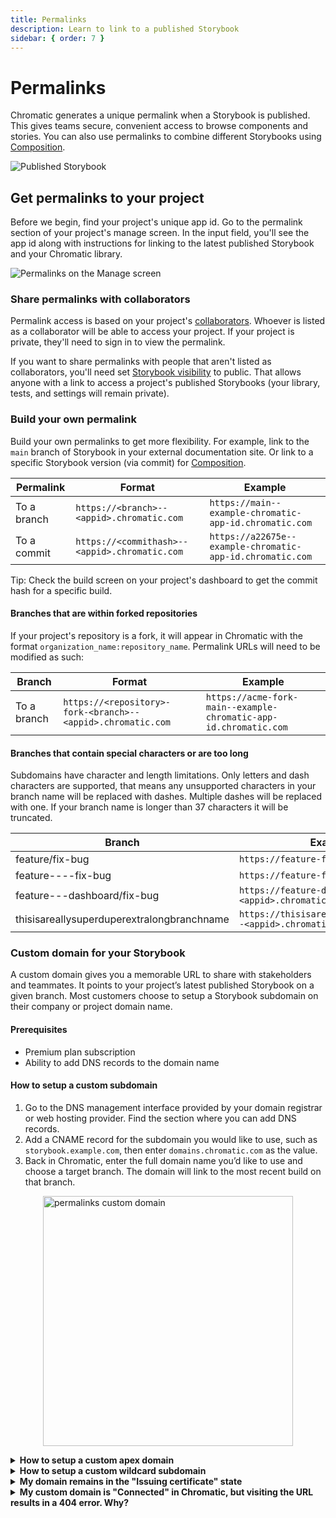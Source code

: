 ```yaml
---
title: Permalinks
description: Learn to link to a published Storybook
sidebar: { order: 7 }
---
```



# Permalinks

Chromatic generates a unique permalink when a Storybook is published. This gives teams secure, convenient access to browse components and stories. You can also use permalinks to combine different Storybooks using [Composition](/docs/composition).

![Published Storybook](../../images/published-storybook.png)

## Get permalinks to your project

Before we begin, find your project's unique app id. Go to the permalink section of your project's manage screen. In the input field, you'll see the app id along with instructions for linking to the latest published Storybook and your Chromatic library.

![Permalinks on the Manage screen](../../images/permalinks.png)

### Share permalinks with collaborators

Permalink access is based on your project's [collaborators](/docs/collaborators#project-collaborators). Whoever is listed as a collaborator will be able to access your project. If your project is private, they'll need to sign in to view the permalink.

If you want to share permalinks with people that aren't listed as collaborators, you'll need set [Storybook visibility](/docs/collaborators#visibility) to public. That allows anyone with a link to access a project's published Storybooks (your library, tests, and settings will remain private).

### Build your own permalink

Build your own permalinks to get more flexibility. For example, link to the `main` branch of Storybook in your external documentation site. Or link to a specific Storybook version (via commit) for [Composition](/docs/composition).

| Permalink   | Format                                        | Example                                                   |
| ----------- | --------------------------------------------- | --------------------------------------------------------- |
| To a branch | `https://<branch>--<appid>.chromatic.com`     | `https://main--example-chromatic-app-id.chromatic.com`    |
| To a commit | `https://<commithash>--<appid>.chromatic.com` | `https://a22675e--example-chromatic-app-id.chromatic.com` |

<div class="aside">
  Tip: Check the build screen on your project's dashboard to get the commit hash
  for a specific build.
</div>

#### Branches that are within forked repositories

If your project's repository is a fork, it will appear in Chromatic with the format `organization_name:repository_name`. Permalink URLs will need to be modified as such:

| Branch      | Format                                                      | Example                                                          |
| ----------- | ----------------------------------------------------------- | ---------------------------------------------------------------- |
| To a branch | `https://<repository>-fork-<branch>--<appid>.chromatic.com` | `https://acme-fork-main--example-chromatic-app-id.chromatic.com` |

#### Branches that contain special characters or are too long

Subdomains have character and length limitations. Only letters and dash characters are supported, that means any unsupported characters in your branch name will be replaced with dashes. Multiple dashes will be replaced with one. If your branch name is longer than 37 characters it will be truncated.

| Branch                                     | Example Permalink                                                      |
| ------------------------------------------ | ---------------------------------------------------------------------- |
| feature/fix-bug                            | `https://feature-fix-bug--<appid>.chromatic.com`                       |
| feature----fix-bug                         | `https://feature-fix-bug--<appid>.chromatic.com`                       |
| feature---dashboard/fix-bug                | `https://feature-dashboard-fix-bug--<appid>.chromatic.com`             |
| thisisareallysuperduperextralongbranchname | `https://thisisareallysuperduperextralongbranc--<appid>.chromatic.com` |

### Custom domain for your Storybook

A custom domain gives you a memorable URL to share with stakeholders and teammates. It points to your project’s latest published Storybook on a given branch. Most customers choose to setup a Storybook subdomain on their company or project domain name.

#### Prerequisites

- Premium plan subscription
- Ability to add DNS records to the domain name

#### How to setup a custom subdomain

1. Go to the DNS management interface provided by your domain registrar or web hosting provider. Find the section where you can add DNS records.
2. Add a CNAME record for the subdomain you would like to use, such as `storybook.example.com`, then enter `domains.chromatic.com` as the value.
3. Back in Chromatic, enter the full domain name you’d like to use and choose a target branch. The domain will link to the most recent build on that branch.

<img
  src={permalinksCustomDomain.src}
  alt="permalinks custom domain"
  style="width: 400px; display:block; margin: 0 auto;"
/>

<details>
<summary><b>How to setup a custom apex domain</b></summary>

1. Go to the DNS management interface provided by your domain registrar or web hosting provider. Find the section where you can add DNS records.
2. Add an **A** record for the root you would like to use, such as `example.com`, then enter `34.120.230.5` as the value.
3. Add a **TXT** record for the root domain and set `apex=domains.chromatic.com` as its value.
4. Back in Chromatic, enter the full domain name you’d like to use and choose a target branch. The domain will link to the most recent build on that branch.

</details>

<details>
<summary><b>How to setup a custom wildcard subdomain</b></summary>

1. Go to the DNS management interface provided by your domain registrar or web hosting provider. Find the section where you can add DNS records.
2. Add a CNAME record for the subdomain you would like to use, such as `*.storybook.example.com`, then enter `domains.chromatic.com` as the value.
3. Back in Chromatic, enter the full domain name you’d like to use and choose a target branch. The domain will link to the most recent build on that branch.
4. If you've setup a custom wildcard subdomain for another project, get in touch and ask for the domain to be whitelisted, in order to complete the configuration.

</details>

<details>
<summary><b>My domain remains in the "Issuing certificate" state</b></summary>

Your DNS may be configured with [CAA records](https://en.wikipedia.org/wiki/DNS_Certification_Authority_Authorization) that only allow certain authorities to issue certificates for your domain names. The Chromatic custom domain relies on Let's Encrypt and ZeroSSL (either one may be used). In order to allow Let's Encrypt or ZeroSSL to issue a certificate for your Chromatic custom domain, add a `CAA` record for `letsencrypt.org` and `sectigo.com`. For example:

```
example.com. 300 IN CAA 0 issue "letsencrypt.org"
example.com. 300 IN CAA 0 issue "sectigo.com"
```

As CAA records are inherited by subdomains, you can configure the CAA record at the apex domain level, which is convenient if you have multiple Chromatic projects.

For more information about configuring CAA records, refer to [Let's Encrypt](https://letsencrypt.org/docs/caa/) and [ZeroSSL](https://help.zerossl.com/hc/en-us/articles/360060119753-Invalid-CAA-Records).

</details>

<details>
<summary><b>My custom domain is "Connected" in Chromatic, but visiting the URL results in a 404 error. Why?</b></summary>

When you set a custom domain, you select a target branch, and the domain links to the latest build on that branch. If you encounter a 404 error, it's likely because the selected branch doesn't have any Chromatic builds yet.

</details>
